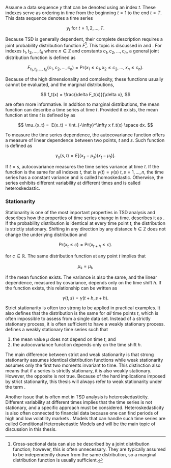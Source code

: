 Assume a data sequence $y$ that can be denoted using an index $t$. These indexes serve as ordering in time from the
beginning $t=1$ to the end $t = T$. This data sequence denotes a time series

$$
y_t \text{ for } t = 1, 2, \dots, T.
$$

Because TSD is generally dependent, their complete description requires a joint probability distribution function
$F$[^csd-pdf]. This topic is discussed in \parencite[Chap. 1.3]{ShumwayStoffer2017_TimeSeriesAnalysis} and
\parencite{ShumwayStoffer2017_TimeSeriesAnalysis}. For indexes $t_1, t_2, \dots, t_n$ where $n \in \mathbb{Z}$ and
constants $c_1, c_2, \dots, c_n$, a general joint distribution function is defined as

[^csd-pdf]: Cross-sectional data can also be described by a joint distribution function; however, this is often
unnecessary. They are typically assumed to be independently drawn from the same distribution, so a marginal
distribution function is usually sufficient.

$$
F_{t_1, t_2, \dots, t_n}(c_1, c_2, \dots, c_n) = \text{Pr}(x_1 \leq c_1, x_2 \leq c_2, \dots, x_n \leq c_n).
$$

Because of the high dimensionality and complexity, these functions usually cannot be evaluated, and the marginal
distributions,

$$
f_t(x) = \frac{\delta F_t(x)}{\delta x},
$$

are often more informative. In addition to marginal distributions, the mean function can describe a time series at time
$t$. Provided it exists, the mean function at time $t$ is defined by as

$$
\mu_{x_t} =  E(x_t) = \int_{-\infty}^\infty x f_t(x) \space dx.
$$

To measure the time series dependence, the autocovariance function offers a measure of linear dependence between two
points, $t$ and $s$. Such function is defined as

$$
\gamma_x(s, t) = E\left[ (x_s - \mu_s)(x_t - \mu_t)\right].
$$

If $t = s$, autocovariance measures the time series variance at time $t$. If the function is the same for all indexes
$t$, that is $\gamma(t) = \gamma(s)$ $t, s = 1, \dots, n$, the time series has a constant variance and is called
homoskedastic. Otherwise, the series exhibits different variability at different times and is called heteroskedastic.

### Stationarity

Stationarity is one of the most important properties in TSD analysis and describes how the properties of time series
change in time. \parencite[Chap. 2.1]{Tsay2005_AnalysisFinancialTime} describes it as *\enquote{The foundation of time
series analysis}*. If the probability distribution is identical at every time point $t$, the distribution is strictly
stationary. Shifting in any direction by any distance $h \in \mathbb{Z}$ does not change the underlying distribution
and

$$
\text{Pr}(x_t \leq c) = \text{Pr}(x_{t+h} \leq c).
$$

for $c \in \mathbb{R}$. The same distribution function at any point $t$ implies that

$$
\mu_s = \mu_t,
$$

if the mean function exists. The variance is also the same, and the linear dependence, measured by covariance, depends
only on the time shift $h$. If the function exists, this relationship can be written as

$$
\gamma(t, s) = \gamma(t + h, s + h).
$$

Strict stationarity is often too strong to be applied in practical examples. It also defines that the distribution is
the same for *all* time points $t$, which is often impossible to assess from a single data set. Instead of a strictly
stationary process, it is often sufficient to have a weakly stationary process.
\parencite[Def. 1.7]{ShumwayStoffer2017_TimeSeriesAnalysis} defines a weakly stationary time series such that

1) the mean value $\mu$ does not depend on time $t$, and
2) the autocovariance function depends only on the time shift $h$.

The main difference between strict and weak stationarity is that strong stationarity assumes identical distribution
functions while weak stationarity assumes only the first two moments invariant to time. This distinction also means
that if a series is strictly stationary, it is also weakly stationary. However, the opposite is not true. Because of
the hard implications imposed by strict stationarity, this thesis will always refer to weak stationarity under the term
\enquote{stationarity}.

Another issue that is often met in TSD analysis is heteroskedasticity. Different variability at different times implies
that the time series is not stationary, and a specific approach must be considered. Heteroskedasticity is also often
connected to financial data because one can find periods of high and low volatility markets
\parencite[Chap. 3]{Tsay2005_AnalysisFinancialTime}. Models that can handle such time series are called Conditional
Heteroskedastic Models and will be the main topic of discussion in this thesis.